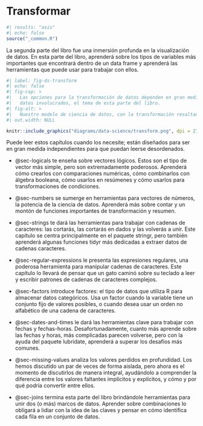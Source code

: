 # Transformar {#sec-transform-intro .unnumbered}

```r
#| results: "asis"
#| echo: false
source("_common.R")
```

La segunda parte del libro fue una inmersión profunda en la visualización de datos.
En esta parte del libro, aprenderá sobre los tipos de variables más importantes que encontrará dentro de un data frame y aprenderá las herramientas que puede usar para trabajar con ellos.

```r
#| label: fig-ds-transform
#| echo: false
#| fig-cap: >
#|   Las opciones para la transformación de datos dependen en gran medida del tipo de
#|   datos involucrados, el tema de esta parte del libro.
#| fig-alt: >
#|   Nuestro modelo de ciencia de datos, con la transformación resaltada en azul.
#| out.width: NULL

knitr::include_graphics("diagrams/data-science/transform.png", dpi = 270)
```

Puede leer estos capítulos cuando los necesite; están diseñados para ser en gran medida independientes para que puedan leerse desordenados.

-   @sec-logicals te enseña sobre vectores lógicos.
    Estos son el tipo de vector más simple, pero son extremadamente poderosos.
    Aprenderá cómo crearlos con comparaciones numéricas, cómo combinarlos con álgebra booleana, cómo usarlos en resúmenes y cómo usarlos para transformaciones de condiciones.

-   @sec-numbers se sumerge en herramientas para vectores de números, la potencia de la ciencia de datos.
    Aprenderá más sobre contar y un montón de funciones importantes de transformación y resumen.

-   @sec-strings te dará las herramientas para trabajar con cadenas de caracteres: las cortarás, las cortarás en dados y las volverás a unir.
    Este capítulo se centra principalmente en el paquete stringr, pero también aprenderá algunas funciones tidyr más dedicadas a extraer datos de cadenas caracteres.

-   @sec-regular-expressions le presenta las expresiones regulares, una poderosa herramienta para manipular cadenas de caracteres.
    Este capítulo lo llevará de pensar que un gato caminó sobre su teclado a leer y escribir patrones de cadenas de caracteres complejos.

-   @sec-factors introduce factores: el tipo de datos que utiliza R para almacenar datos categóricos.
    Usa un factor cuando la variable tiene un conjunto fijo de valores posibles, o cuando desea usar un orden no alfabético de una cadena de caracteres.

-   @sec-dates-and-times le dará las herramientas clave para trabajar con fechas y fechas-horas.
    Desafortunadamente, cuanto más aprende sobre las fechas y horas, más complicadas parecen volverse, pero con la ayuda del paquete lubridate, aprenderá a superar los desafíos más comunes.

-   @sec-missing-values analiza los valores perdidos en profundidad.
    Los hemos discutido un par de veces de forma aislada, pero ahora es el momento de discutirlos de manera integral, ayudándolo a comprender la diferencia entre los valores faltantes implícitos y explícitos, y cómo y por qué podría convertir entre ellos.

-   @sec-joins termina esta parte del libro brindándole herramientas para unir dos (o más) marcos de datos.
    Aprender sobre combinaciones lo obligará a lidiar con la idea de las claves y pensar en cómo identifica cada fila en un conjunto de datos.
